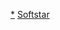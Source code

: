 {{Navbox
| name=大宇資訊
| title=[[大宇資訊]]
| listclass= hlist
| state = {{{state|autocollapse}}}

| group1=自製單機遊戲系列
| list1=
* [[仙劍奇俠傳系列]]
* [[軒轅劍系列]]
* [[明星志願系列]]
* [[大富翁系列]]
* [[天使帝國|天使帝國系列]]
* [[阿貓阿狗系列]]
* [[正宗台灣16張麻將]]系列

| group2=自製線上遊戲系列
| list2={{Navbox|child|

  | group1=多人角色扮演
  | list1=
* [[軒轅劍網路版2 飛天歷險|飛天歷險Free]]
* [[軒轅劍網路版 天之痕|天之痕Online]]
* [[仙劍Online]]
* [[軒轅劍外傳Online|軒轅劍外傳]]
* [[BRAVMON Online]]

  | group2=經營養成
  | list2=
* [[明星志願 星之守護]]

  | group3=休閒遊戲
  | list3=
* [[大富翁Online]]

  | group4=網頁遊戲'
  | list4=
* [[森林妖精]]
* [[Project F]]
* [[崑崙鏡]]
* [[軒轅劍 OnWeb]]

  | group5=終止項目
  | list5=
* [[阿貓阿狗大作戰Online|阿貓阿狗大作戰]]
* [[爭寵Online|爭寵]]
* [[三國戰魂Online|三國戰魂]]
* [[軒轅劍網路版]]
* [[軒轅劍網路版2 飛天歷險|飛天歷險]]
* [[夢幻星球Online|夢幻星球]]
* [[明星志願FB]]

}}

| group3=自製App遊戲系列
| list3=
* [[Flying PuPu]]
* [[Poor George]]
* [[大富翁4 FUN]]
* [[仙劍奇俠傳五|仙劍奇俠傳五·劍傲丹楓]]
* [[粉愛粉愛你#.E9.81.8A.E6.88.B2APP.EF.BC.9A.E7.B2.89.E6.84.9B.E7.B2.89.E6.84.9B.E4.BD.A0 .E2.80.93 Quiz.E5.8F.AE.E5.92.9A.C2.B2|粉愛粉愛你–Quiz叮咚²]]
* [[創市奇兵]]
* [[伏魔傳奇]]
* [[軒轅神魔傳]]
* [[符卡軒轅]]

| group4=DOS懷舊App遊戲系列
| list4=
* [[仙劍奇俠傳|仙劍奇俠傳1 DOS懷舊版]]
* [[明星志願|明星志願1 DOS懷舊版]]
* [[軒轅劍 (遊戲)|軒轅劍貳 DOS懷舊版]]
* [[軒轅劍外傳 楓之舞|軒轅劍外傳 楓之舞 DOS懷舊版]]
* [[天使帝國|天使帝國 1 DOS懷舊版]]

| group5=授權開發遊戲系列
| list5=
* [[新仙劍奇俠傳Online]]
* [[軒轅劍七 (製作中止遊戲)|軒轅劍七]]

| group6=代理線上遊戲
| list6=
* [[魔力寶貝]]
* [[籃球鬪]]
* [[飄渺西遊]]
* [[SEGA PLAY! Baseball]]
* [[MLB明星總經理Online|MLB明星總經理]]
* [[神魔遮天]]
* [[墨攻 (遊戲)|墨攻]]

| group7=社群服務平台
| list7=
* [[Joypark麻吉]]（停止服務）
* [[610好康網]]

| group8=研發小組
| list8=
* [[狂徒創作群]]
* [[DOMO小組]]
* [[45 STUDIO]]

}}<noinclude>
{{collapsible option}}

[[Category:大宇資訊|*]]
[[Category:电子游戏公司导航模板|Softstar]]
</noinclude>